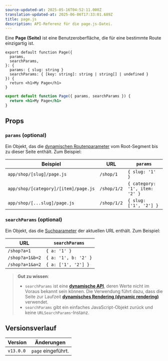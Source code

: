 ```yaml
---
source-updated-at: 2025-05-16T04:52:11.000Z
translation-updated-at: 2025-06-06T17:33:01.689Z
title: page.js
description: API-Referenz für die page.js-Datei.
---
```


Eine **Page (Seite)** ist eine Benutzeroberfläche, die für eine bestimmte Route einzigartig ist.

```tsx filename="app/blog/[slug]/page.tsx" switcher
export default function Page({
  params,
  searchParams,
}: {
  params: { slug: string }
  searchParams: { [key: string]: string | string[] | undefined }
}) {
  return <h1>My Page</h1>
}
```

```jsx filename="app/blog/[slug]/page.js" switcher
export default function Page({ params, searchParams }) {
  return <h1>My Page</h1>
}
```

## Props

### `params` (optional)

Ein Objekt, das die [dynamischen Routenparameter](/docs/app/building-your-application/routing/dynamic-routes) vom Root-Segment bis zu dieser Seite enthält. Zum Beispiel:

| Beispiel                           | URL         | `params`                       |
| ---------------------------------- | ----------- | ------------------------------ |
| `app/shop/[slug]/page.js`          | `/shop/1`   | `{ slug: '1' }`                |
| `app/shop/[category]/[item]/page.js` | `/shop/1/2` | `{ category: '1', item: '2' }` |
| `app/shop/[...slug]/page.js`       | `/shop/1/2` | `{ slug: ['1', '2'] }`         |

### `searchParams` (optional)

Ein Objekt, das die [Suchparameter](https://developer.mozilla.org/docs/Learn/Common_questions/What_is_a_URL#parameters) der aktuellen URL enthält. Zum Beispiel:

| URL             | `searchParams`       |
| --------------- | -------------------- |
| `/shop?a=1`     | `{ a: '1' }`         |
| `/shop?a=1&b=2` | `{ a: '1', b: '2' }` |
| `/shop?a=1&a=2` | `{ a: ['1', '2'] }`  |

> **Gut zu wissen**:
>
> - `searchParams` ist eine **[dynamische API](/docs/app/building-your-application/rendering/server-components#server-rendering-strategies#dynamic-functions)**, deren Werte nicht im Voraus bekannt sein können. Die Verwendung führt dazu, dass die Seite zur Laufzeit **[dynamisches Rendering (dynamic rendering)](/docs/app/building-your-application/rendering/server-components#dynamic-rendering)** verwendet.
> - `searchParams` gibt ein einfaches JavaScript-Objekt zurück und keine `URLSearchParams`-Instanz.

## Versionsverlauf

| Version   | Änderungen            |
| --------- | --------------------- |
| `v13.0.0` | `page` eingeführt.    |